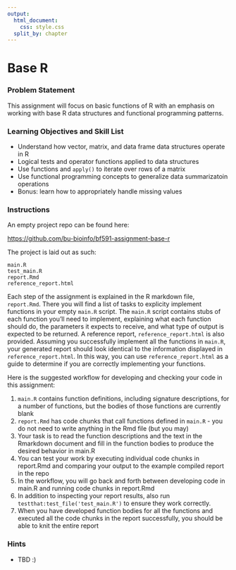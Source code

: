 ---
output:
  html_document:
    css: style.css
  split_by: chapter
---

# Base R {-}

### Problem Statement {-}

This assignment will focus on basic functions of R with an emphasis on
working with base R data structures and functional programming patterns.

### Learning Objectives and Skill List {-}

- Understand how vector, matrix, and data frame data structures operate in R
- Logical tests and operator functions applied to data structures
- Use functions and `apply()` to iterate over rows of a matrix
- Use functional programming concepts to generalize data summarizatoin operations
- Bonus: learn how to appropriately handle missing values

### Instructions {-}

An empty project repo can be found here:

[https://github.com/bu-bioinfo/bf591-assignment-base-r](https://github.com/bu-bioinfo/bf591-assignment-base-r)

The project is laid out as such:  

```
main.R
test_main.R
report.Rmd
reference_report.html
```

Each step of the assignment is explained in the R markdown file, `report.Rmd`.
There you will find a list of tasks to explicity implement functions in your
empty `main.R` script. The `main.R` script contains stubs of each function
you'll need to implement, explaining what each function should do, the parameters
it expects to receive, and what type of output is expected to be returned. A
reference report, `reference_report.html` is also provided. Assuming you successfully
implement all the functions in `main.R`, your generated report should look
identical to the information displayed in `reference_report.html`. In this way,
you can use `reference_report.html` as a guide to determine if you are correctly
implementing your functions.

Here is the suggested workflow for developing and checking your code in this
assignment:

1. `main.R` contains function definitions, including signature descriptions, for
  a number of functions, but the bodies of those functions are currently blank
2. `report.Rmd` has code chunks that call functions defined in `main.R` - you do
  not need to write anything in the Rmd file (but you may)
3. Your task is to read the function descriptions and the text in the Rmarkdown
  document and fill in the function bodies to produce the desired behavior in
  main.R
4. You can test your work by executing individual code chunks in report.Rmd and
  comparing your output to the example compiled report in the repo
5. In the workflow, you will go back and forth between developing code in main.R
  and running code chunks in report.Rmd
6. In addition to inspecting your report results, also run
  `testthat:test_file('test_main.R')` to ensure they work correctly.
7. When you have developed function bodies for all the functions and executed
  all the code chunks in the report successfully, you should be able to knit the
  entire report

### Hints {-}

* TBD :)